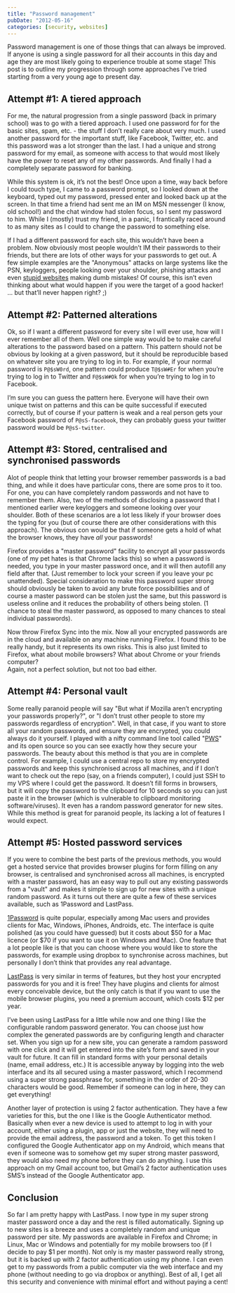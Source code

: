 ```yaml
---
title: "Password management"
pubDate: "2012-05-16"
categories: [security, websites]
---
```


Password management is one of those things that can always be improved. If
anyone is using a single password for all their accounts in this day and age
they are most likely going to experience trouble at some stage! This post is to
outline my progression through some approaches I’ve tried starting from a very
young age to present day.

## Attempt #1: A tiered approach

For me, the natural progression from a single password (back in primary school)
was to go with a tiered approach. I used one password for for the basic sites,
spam, etc. - the stuff I don’t really care about very much. I used another
password for the important stuff, like Facebook, Twitter, etc. and this password
was a lot stronger than the last. I had a unique and strong password for my
email, as someone with access to that would most likely have the power to reset
any of my other passwords. And finally I had a completely separate password for
banking.

While this system is ok, it’s not the best! Once upon a time, way back before I
could touch type, I came to a password prompt, so I looked down at the keyboard,
typed out my password, pressed enter and looked back up at the screen. In that
time a friend had sent me an IM on MSN messenger (I know, old school!) and the
chat window had stolen focus, so I sent my password to him. While I (mostly)
trust my friend, in a panic, I frantically raced around to as many sites as I
could to change the password to something else.

If I had a different password for each site, this wouldn’t have been a problem.
Now obviously most people wouldn’t IM their passwords to their friends, but
there are lots of other ways for your passwords to get out. A few simple
examples are the "Anonymous" attacks on large systems like the PSN, keyloggers,
people looking over your shoulder, phishing attacks and even [stupid
websites](http://plaintextoffenders.com/) making dumb mistakes! Of course, this
isn’t even thinking about what would happen if you were the target of a good
hacker! … but that’ll never happen right? ;)

## Attempt #2: Patterned alterations

Ok, so if I want a different password for every site I will ever use, how will I
ever remember all of them. Well one simple way would be to make careful
alterations to the password based on a pattern. This pattern should not be
obvious by looking at a given password, but it should be reproducible based on
whatever site you are trying to log in to. For example, if your normal password
is `P@$sW0rd`, one pattern could produce `T@$sW#Er` for when you’re trying to
log in to Twitter and `F@$sW#Ok` for when you’re trying to log in to Facebook.

I’m sure you can guess the pattern here. Everyone will have their own unique
twist on patterns and this can be quite successful if executed correctly, but of
course if your pattern is weak and a real person gets your Facebook password of
`P@sS-facebook`, they can probably guess your twitter password would be
`P@sS-twitter`.

## Attempt #3: Stored, centralised and synchronised passwords

Alot of people think that letting your browser remember passwords is a bad
thing, and while it does have particular cons, there are some pros to it too.
For one, you can have completely random passwords and not have to remember them.
Also, two of the methods of disclosing a password that I mentioned earlier were
keyloggers and someone looking over your shoulder. Both of these scenarios are a
lot less likely if your browser does the typing for you (but of course there are
other considerations with this approach). The obvious con would be that if
someone gets a hold of what the browser knows, they have _all_ your passwords!

Firefox provides a "master password" facility to encrypt all your passwords (one
of my pet hates is that Chrome lacks this) so when a password is needed, you
type in your master password once, and it will then autofill any field after
that. (Just remember to lock your screen if you leave your pc unattended).
Special consideration to make this password super strong should obviously be
taken to avoid any brute force possibilities and of course a master password can
be stolen just the same, but this password is useless online and it reduces the
probability of others being stolen. (1 chance to steal the master password, as
opposed to many chances to steal individual passwords).

Now throw Firefox Sync into the mix. Now all your encrypted passwords are in the
cloud and available on any machine running Firefox. I found this to be really
handy, but it represents its own risks. This is also just limited to Firefox,
what about mobile browsers? What about Chrome or your friends computer?  
Again, not a perfect solution, but not too bad either.

## Attempt #4: Personal vault

Some really paranoid people will say "But what if Mozilla aren’t encrypting your
passwords properly?", or "I don’t trust other people to store my passwords
regardless of encryption". Well, in that case, if you want to store all your
random passwords, and ensure they are encrypted, you could always do it
yourself. I played with a nifty command line tool called
"[PWS](https://github.com/janlelis/pws)" and its open source so you can see
exactly how they secure your passwords. The beauty about this method is that you
are in complete control. For example, I could use a central repo to store my
encrypted passwords and keep this synchronised across all machines, and if I
don’t want to check out the repo (say, on a friends computer), I could just SSH
to my VPS where I could get the password. It doesn’t fill forms in browsers, but
it will copy the password to the clipboard for 10 seconds so you can just paste
it in the browser (which is vulnerable to clipboard monitoring
software/viruses). It even has a random password generator for new sites.
While this method is great for paranoid people, its lacking a lot of features I
would expect.

## Attempt #5: Hosted password services

If you were to combine the best parts of the previous methods, you would get a
hosted service that provides browser plugins for form filling on any browser, is
centralised and synchronised across all machines, is encrypted with a master
password, has an easy way to pull out any existing passwords from a "vault" and
makes it simple to sign up for new sites with a unique random password. As it
turns out there are quite a few of these services available, such as 1Password
and LastPass.

[1Password](https://agilebits.com/onepassword) is quite popular, especially
among Mac users and provides clients for Mac, Windows, iPhones, Androids, etc.
The interface is quite polished (as you could have guessed) but it costs about
$50 for a Mac licence (or $70 if you want to use it on Windows and Mac). One
feature that a lot people like is that you can choose where you would like to
store the passwords, for example using dropbox to synchronise across machines,
but personally I don’t think that provides any real advantage.

[LastPass](https://lastpass.com/) is very similar in terms of features, but they
host your encrypted passwords for you and it is free! They have plugins and
clients for almost every conceivable device, but the only catch is that if you
want to use the mobile browser plugins, you need a premium account, which costs
$12 per year.

I’ve been using LastPass for a little while now and one thing I like the
configurable random password generator. You can choose just how complex the
generated passwords are by configuring length and character set. When you sign
up for a new site, you can generate a ramdom password with one click and it will
get entered into the site’s form and saved in your vault for future. It can fill
in standard forms with your personal details (name, email address, etc.) It is
accessible anyway by logging into the web interface and its all secured using a
master password, which I recommend using a super strong passphrase for,
something in the order of 20-30 characters would be good. Remember if someone
can log in here, they can get everything!

Another layer of protection is using 2 factor authentication. They have a few
varieties for this, but the one I like is the Google Authenticator method.
Basically when ever a new device is used to attempt to log in with your account,
either using a plugin, app or just the website, they will need to provide the
email address, the password and a token. To get this token I configured the
Google Authenticator app on my Android, which means that even if someone was to
somehow get my super strong master password, they would also need my phone
before they can do anything. I use this approach on my Gmail account too, but
Gmail’s 2 factor authentication uses SMS’s instead of the Google Authenticator
app.

## Conclusion

So far I am pretty happy with LastPass. I now type in my super strong master
password once a day and the rest is filled automatically. Signing up to new
sites is a breeze and uses a completely random and unique password per site. My
passwords are available in Firefox and Chrome; in Linux, Mac or Windows and
potentially for my mobile browsers too (if I decide to pay $1 per month). Not
only is my master password really strong, but it is backed up with 2 factor
authentication using my phone. I can even get to my passwords from a public
computer via the web interface and my phone (without needing to go via dropbox
or anything). Best of all, I get all this security and convenience with minimal
effort and without paying a cent!

